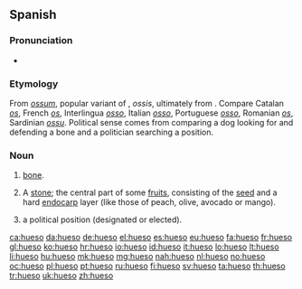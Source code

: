 ==Spanish==
{{wikipedia|lang=es}}
===Pronunciation===
* {{IPA|/ˈwe.so/|[ˈwe̞.so̞]|[ˈgwe̞.so̞]|[ˈɣwe̞.so̞]|lang=es}}

===Etymology===
From {{etyl|la|es}} ''[[ossum]]'', popular variant of {{term|os|lang=la}}, ''ossis'', ultimately from {{etyl|ine-pro|es}} {{recons|h₃ost-||bone|lang=ine-pro}}. Compare Catalan ''[[os]]'', French ''[[os]]'', Interlingua ''[[osso]]'', Italian ''[[osso]]'', Portuguese ''[[osso]]'', Romanian ''[[os]]'', Sardinian ''[[ossu]]''.
Political sense comes from comparing a dog looking for and defending a bone and a politician searching a position.

===Noun===
{{es-noun|m}}

# {{context|anatomy|lang=es}} [[bone]].
# {{context|botany|lang=es}} A [[stone]]; the central part of some [[fruit]]s, consisting of the [[seed]] and a hard [[endocarp]] layer (like those of peach, olive, avocado or mango).
# {{context|politics|Mexico|slang|lang=es}} a political position (designated or elected).

<!--[[Category:es:Anatomy]]-->

[[ca:hueso]]
[[da:hueso]]
[[de:hueso]]
[[el:hueso]]
[[es:hueso]]
[[eu:hueso]]
[[fa:hueso]]
[[fr:hueso]]
[[gl:hueso]]
[[ko:hueso]]
[[hr:hueso]]
[[io:hueso]]
[[id:hueso]]
[[it:hueso]]
[[lo:hueso]]
[[lt:hueso]]
[[li:hueso]]
[[hu:hueso]]
[[mk:hueso]]
[[mg:hueso]]
[[nah:hueso]]
[[nl:hueso]]
[[no:hueso]]
[[oc:hueso]]
[[pl:hueso]]
[[pt:hueso]]
[[ru:hueso]]
[[fi:hueso]]
[[sv:hueso]]
[[ta:hueso]]
[[th:hueso]]
[[tr:hueso]]
[[uk:hueso]]
[[zh:hueso]]